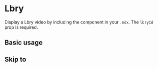 

<Meta title="Components/Lbry" component={Lbry} />

# Lbry

Display a Lbry video by including the component in your `.mdx`. The `lbryId` prop is required.

<Props of={Lbry} />

## Basic usage

<Preview>
  <Lbry lbryId="get-wordpress-data-into-the-gatsby" />
</Preview>

## Skip to

<Preview>
  <Lbry lbryId="get-wordpress-data-into-the-gatsby" skipTo={{ s: 271 }} />
</Preview>
